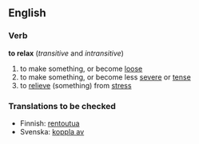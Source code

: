==English==
===Verb===
'''to relax'''  (''transitive'' and ''intransitive'')
# to make something, or become [[loose]]
# to make something, or become less [[severe]] or [[tense]]
# to [[relieve]] (something) from [[stress]]

===Translations to be checked===
*Finnish: [[rentoutua]]
*Svenska: [[koppla av]]